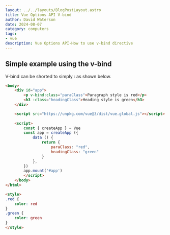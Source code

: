 ```yaml
---
layout: ../../layouts/BlogPostLayout.astro
title: Vue Options API V-bind
author: David Waterson
date: 2024-08-07
category: computers
tags:
- vue
description: Vue Options API-How to use v-bind directive
---
```



## Simple example using the v-bind

V-bind can be shorted to simply : as shown below.


```html
<body>        
    <div id="app">
        <p v-bind:class="paraClass">Paragraph style is red</p>
        <h3 :class="headingClass">Heading style is green</h3>
    </div>  

    <script src="https://unpkg.com/vue@3/dist/vue.global.js"></script>
    
    <script>
        const { createApp } = Vue
        const app = createApp ({
            data () {
                return {
                    paraClass: "red",
                    headingClass: "green"
                }
            },
        })
        app.mount('#app')
        </script>
    </body>
</html>

<style>
.red {
    color: red
}
.green {
    color: green
}
</style>

```
